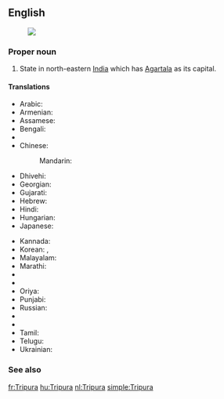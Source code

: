 ==English==
{{wikipedia}}
[[Image:Tripura in India (disputed hatched).svg|thumb|]]
===Proper noun===
{{en-proper noun}}

# State in north-eastern [[India]] which has [[Agartala]] as its capital.

====Translations====
{{trans-top|state}}
* Arabic: {{t-|ar|ترايبورا|f|tr=tribūra}}
* Armenian: {{t-|hy|Տրիպուրա|tr=Tripura}}
* Assamese: {{t-|as|ত্ৰিপুৰা|sc=Beng}}
* Bengali: {{t-|bn|ত্রিপুরা|sc=Beng}}
* {{trreq|hne}}
* Chinese:
*: Mandarin: {{t|cmn|特里普拉邦|tr=Tèlǐpǔlā-bāng|sc=Hani}}
* Dhivehi: {{t|dv|ތުރިޕޫރާ|sc=Thaa}}
* Georgian: {{t-|ka|ტრიპურა|sc=Geor}}
* Gujarati: {{t-|gu|ત્રિપુરા|sc=Gujr}}
* Hebrew: {{t-|he|טריפורה}}
* Hindi: {{t+|hi|त्रिपुरा|tr=tripurā}}
* Hungarian: {{t+|hu|Tripura}}
* Japanese: {{t-|ja|トリプラ|tr=Toripura}}
{{trans-mid}}
* Kannada: {{t+|kn|ತ್ರಿಪುರ|sc=Knda}}
* Korean: {{t-|ko|트리푸라 주|sc=Kore}}, {{t-|ko|트리푸라|sc=Kore}}
* Malayalam: {{t+|ml|ത്രിപുര|sc=Mlym}}
* Marathi: {{t-|mr|त्रिपुरा|sc=Deva}}
* {{trreq|lus}}
* {{trreq|ne}}
* Oriya: {{t-|or|ତ୍ରିପୁରା|sc=Orya}}
* Punjabi: {{t-|pa|ਤ੍ਰਿਪੁਰਾ|sc=Guru}}
* Russian: {{t-|ru|Трипура|f|tr=Tripúra}}
* {{trreq|sat}}
* {{trreq|sip}}
* Tamil: {{t+|ta|திரிபுரா|sc=Taml}}
* Telugu: {{t+|te|త్రిపుర|tr=tripura}}
* Ukrainian: {{t-|uk|Тріпура|sc=Cyrl}}
{{trans-bottom}}

===See also===
{{list:states of India/en}}


[[fr:Tripura]]
[[hu:Tripura]]
[[nl:Tripura]]
[[simple:Tripura]]
